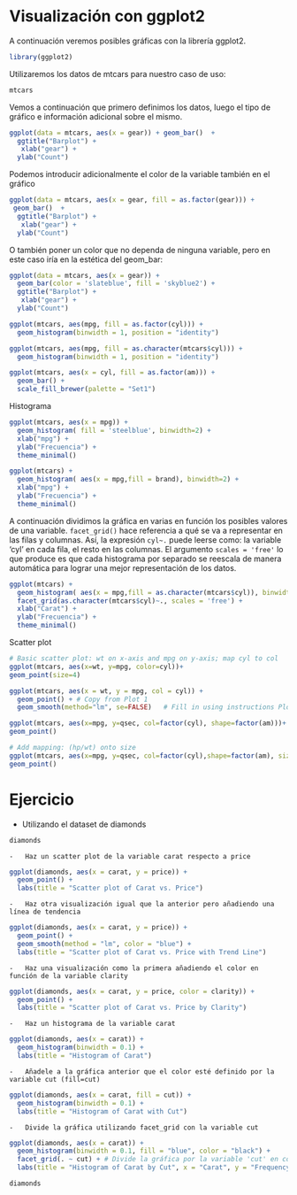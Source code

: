 # Visualización con ggplot2

A continuación veremos posibles gráficas con la librería ggplot2.

```r
library(ggplot2)

```

Utilizaremos los datos de mtcars para nuestro caso de uso:

```r
mtcars
```

Vemos a continuación que primero definimos los datos, luego el tipo de gráfico e información adicional sobre el mismo.

```r
ggplot(data = mtcars, aes(x = gear)) + geom_bar()  + 
  ggtitle("Barplot") + 
   xlab("gear") + 
  ylab("Count")  

```

Podemos introducir adicionalmente el color de la variable también en el gráfico

```r
ggplot(data = mtcars, aes(x = gear, fill = as.factor(gear))) + 
 geom_bar()  + 
  ggtitle("Barplot") + 
   xlab("gear") + 
  ylab("Count") 
```

O también poner un color que no dependa de ninguna variable, pero en este caso iría en la estética del geom_bar:

```r
ggplot(data = mtcars, aes(x = gear)) + 
  geom_bar(color = 'slateblue', fill = 'skyblue2') + 
  ggtitle("Barplot") + 
   xlab("gear") + 
  ylab("Count") 


```

```r
ggplot(mtcars, aes(mpg, fill = as.factor(cyl))) +
  geom_histogram(binwidth = 1, position = "identity")
```

```r
ggplot(mtcars, aes(mpg, fill = as.character(mtcars$cyl))) +
  geom_histogram(binwidth = 1, position = "identity")
```

```r
ggplot(mtcars, aes(x = cyl, fill = as.factor(am))) +
  geom_bar() +
  scale_fill_brewer(palette = "Set1")
```

Histograma

```r
ggplot(mtcars, aes(x = mpg)) + 
  geom_histogram( fill = 'steelblue', binwidth=2) + 
  xlab("mpg") + 
  ylab("Frecuencia") + 
  theme_minimal()
```

```r
ggplot(mtcars) + 
  geom_histogram( aes(x = mpg,fill = brand), binwidth=2) + 
  xlab("mpg") + 
  ylab("Frecuencia") + 
  theme_minimal()
```

A continuación dividimos la gráfica en varias en función los posibles valores de una variable. `facet_grid()` hace referencia a qué se va a representar en las filas y columnas. Así, la expresión `cyl~.` puede leerse como: la variable 'cyl' en cada fila, el resto en las columnas. El argumento `scales = 'free'` lo que produce es que cada histograma por separado se reescala de manera automática para lograr una mejor representación de los datos.

```r
ggplot(mtcars) + 
  geom_histogram( aes(x = mpg,fill = as.character(mtcars$cyl)), binwidth=2) + 
  facet_grid(as.character(mtcars$cyl)~., scales = 'free') +
  xlab("Carat") + 
  ylab("Frecuencia") + 
  theme_minimal()

```

Scatter plot

```r
# Basic scatter plot: wt on x-axis and mpg on y-axis; map cyl to col
ggplot(mtcars, aes(x=wt, y=mpg, color=cyl))+
geom_point(size=4)
```

```r
ggplot(mtcars, aes(x = wt, y = mpg, col = cyl)) +
  geom_point() + # Copy from Plot 1
  geom_smooth(method="lm", se=FALSE)   # Fill in using instructions Plot 2
```

```r
ggplot(mtcars, aes(x=mpg, y=qsec, col=factor(cyl), shape=factor(am)))+
geom_point()
```

```r
# Add mapping: (hp/wt) onto size
ggplot(mtcars, aes(x=mpg, y=qsec, col=factor(cyl),shape=factor(am), size=(hp/wt)))+
geom_point()
```

# Ejercicio

-   Utilizando el dataset de diamonds
```r
diamonds
```


    -   Haz un scatter plot de la variable carat respecto a price
```r
ggplot(diamonds, aes(x = carat, y = price)) +
  geom_point() +
  labs(title = "Scatter plot of Carat vs. Price")
```

    -   Haz otra visualización igual que la anterior pero añadiendo una línea de tendencia
```r
ggplot(diamonds, aes(x = carat, y = price)) +
  geom_point() +
  geom_smooth(method = "lm", color = "blue") +
  labs(title = "Scatter plot of Carat vs. Price with Trend Line")
```

    -   Haz una visualización como la primera añadiendo el color en función de la variable clarity
```r
ggplot(diamonds, aes(x = carat, y = price, color = clarity)) +
  geom_point() +
  labs(title = "Scatter plot of Carat vs. Price by Clarity")
```

    -   Haz un histograma de la variable carat
```r
ggplot(diamonds, aes(x = carat)) +
  geom_histogram(binwidth = 0.1) +
  labs(title = "Histogram of Carat")
```

    -   Añadele a la gráfica anterior que el color esté definido por la variable cut (fill=cut)
```r
ggplot(diamonds, aes(x = carat, fill = cut)) +
  geom_histogram(binwidth = 0.1) +
  labs(title = "Histogram of Carat with Cut")
```

    -   Divide la gráfica utilizando facet_grid con la variable cut
```r
ggplot(diamonds, aes(x = carat)) +
  geom_histogram(binwidth = 0.1, fill = "blue", color = "black") +
  facet_grid(. ~ cut) + # Divide la gráfica por la variable 'cut' en columnas
  labs(title = "Histogram of Carat by Cut", x = "Carat", y = "Frequency")

```

```r
diamonds
```
